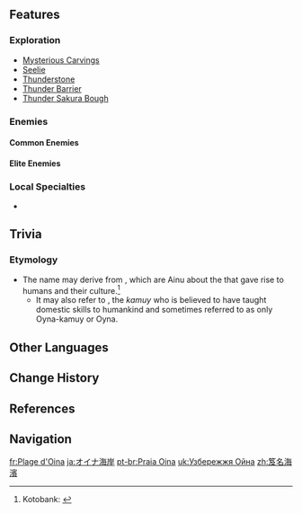 {{Location Infobox
|image        = Oina Beach.png
|type         = Subarea
|area         = Tsurumi Island
|region       = Inazuma
}}
{{Location Intro|{{Lang|'''Oina Beach'''|ja=オイナ海岸|ja_rm=Oina Kaigan}}|description=<p></p>}}

==Features==
===Exploration===
*[[Mysterious Carvings]]
*[[Seelie]]
*[[Thunderstone]]
*[[Thunder Barrier]]
*[[Thunder Sakura Bough]]

===Enemies===
====Common Enemies====
{{Enemy List|Hilichurl Berserker;Cryo Hilichurl Shooter;Pyro Whopperflower}}

====Elite Enemies====
{{Enemy List|Electro Abyss Mage;Crackling Axe Mitachurl;Ruin Cruiser;Ruin Destroyer;Ruin Guard}}

===Local Specialties===
*{{Item|Fluorescent Fungus}}
<!--
==NPCs==
-->
==Trivia==
===Etymology===
* The name may derive from {{Lang|''{{w|Yukar|oyna}}''|ain=オィナ}}, which are Ainu {{w|Epic poetry|epics}} about the {{w|kamuy}} that gave rise to humans and their culture.<ref>Kotobank: [https://kotobank.jp/word/%E3%82%AA%E3%82%A4%E3%83%8A-1279886 {{ja|オイナ|rm=oina}}]</ref>
** It may also refer to {{Lang|{{w|Ae-oyna-kamuy}}|ain=アエオィナカムィ|ain_tl=the god whom we pass on in our ''oyna''|ain_lit=we-story-god}}, the ''kamuy'' who is believed to have taught domestic skills to humankind and sometimes referred to as only Oyna-kamuy or Oyna.

==Other Languages==
{{Other Languages
|en      = Oina Beach
|zhs     = 笈名海滨
|zhs_rm  = Jímíng Hǎibīn
|zht     = 笈名海濱
|zht_rm  = Jímíng Hǎibīn
|zh_tl   = Oina Coast
|zh_note = {{zh|s=笈名|t=笈名|rm=Jímíng}} is based on possible kanji for the Japanese {{ja|オイナ|rm=Oina}}.
|ja      = オイナ{{Rubi|海|かい|岸|がん}}
|ja_rm   = Oina Kaigan<ref>[[Map]], Label: Oina Beach (Japanese)</ref>
|ja_tl   = Oina Coast
|ja_note = "Oina" may derive from {{w|Ainu language|Ainu}} {{Lang|mini=1|ain=オィナ|ain_rm={{w|Yukar|oyna}}|ain_tl=stories.}}
|ko      = 오이나 {{tt|해변|海邊}}
|ko_tl   = Oina Beach
|es      = Playa Oina
|es_tl   = Oina Beach
|fr      = Plage d'Oina
|fr_tl   = Oina Beach
|ru      = Пляж Ойна
|ru_tl   = Oina Beach
|th      = Oina Beach
|vi      = Bãi Biển Oina
|vi_tl   = Oina Beach
|de      = Oina-Strand
|de_tl   = Oina Beach
|id      = Oina Beach
|pt      = Praia Oina
|pt_tl   = Oina Beach
|tr      = Oina Sahili
|tr_tl   = Oina Beach
|it      = Spiaggia d'Oina
|it_tl   = Oina Beach
}}

==Change History==
{{Change History|2.2}}

==References==
{{Reflist}}

==Navigation==
{{Area Navbox|Inazuma}}

[[fr:Plage d'Oina]]
[[ja:オイナ海岸]]
[[pt-br:Praia Oina]]
[[uk:Узбережжя Ойна]]
[[zh:笈名海濱]]